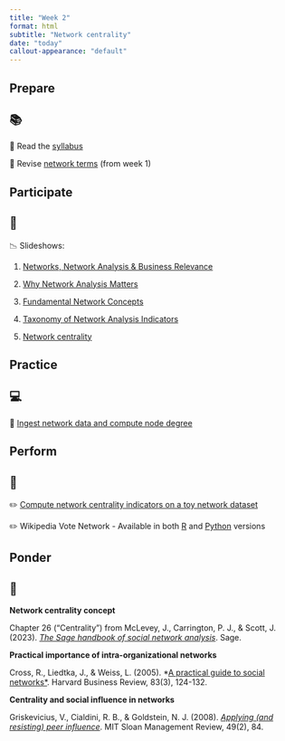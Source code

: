 ```yaml
---
title: "Week 2"
format: html
subtitle: "Network centrality"
date: "today"
callout-appearance: "default"
---
```


## Prepare

::: {.callout-note}
## 📚

📖 Read the [syllabus](../../course/syllabus.qmd)

📖 Revise [network terms](../week-1/network_terms.qmd) (from week 1)

:::

## Participate

::: {.callout-note}
## 👥

📉 Slideshows:

1. [Networks, Network Analysis & Business Relevance](slideshow_1-slides.html)

2. [Why Network Analysis Matters](slideshow_2-slides.html)

3. [Fundamental Network Concepts](slideshow_3-slides.html)

4. [Taxonomy of Network Analysis Indicators](slideshow_4-slides.html)

5. [Network centrality](slideshow_5-slides.html)

:::

## Practice

::: {.callout-note}
## 💻

🧮 [Ingest network data and compute node degree](practice_1.qmd)

:::

## Perform

::: {.callout-note}
## 📝

✏️ [Compute network centrality indicators on a toy network dataset](perform_0.qmd)

✏️ Wikipedia Vote Network - Available in both [R](perform_1.qmd) and [Python](perform_2.qmd) versions

:::

## Ponder

::: {.callout-note}
## 🤔

**Network centrality concept**

Chapter 26 ("Centrality") from McLevey, J., Carrington, P. J., & Scott, J.
(2023). [*The Sage handbook of social network analysis*](https://go.exlibris.link/rW0j0hZX). Sage.

**Practical importance of intra-organizational networks**

Cross, R., Liedtka, J., & Weiss, L. (2005). *[A practical guide to social
networks*](https://go.exlibris.link/9lZS2t2V). Harvard Business Review, 83(3), 124-132.

**Centrality and social influence in networks**

Griskevicius, V., Cialdini, R. B., & Goldstein, N. J. (2008). [*Applying (and
resisting) peer influence*](https://go.exlibris.link/FnvYsnT0). MIT Sloan Management Review, 49(2), 84.
:::

